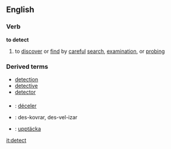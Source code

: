 ==English==
===Verb===
'''to detect'''
# to [[discover]] or [[find]] by [[careful]] [[search]], [[examination]], or [[probe|probing]]
===Derived terms===
*[[detection]]
*[[detective]]
*[[detector]]

===={{trans}}====

* {{fr}} : [[déceler]]
* {{io}} : des-kovrar, des-vel-izar
* {{sv}} : [[upptäcka]]

[[it:detect]]